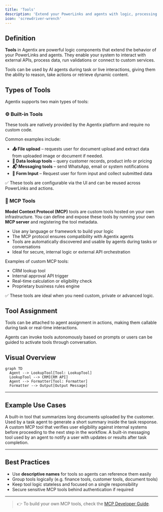 ```yaml
---
title: 'Tools'
description: 'Extend your PowerLinks and agents with logic, processing and external integrations'
icon: 'screwdriver-wrench'
---
```


## Definition

**Tools** in Agentix are powerful logic components that extend the behavior of your PowerLinks and agents. They enable your system to interact with external APIs, process data, run validations or connect to custom services.

Tools can be used by AI agents during task or live interactions, giving them the ability to reason, take actions or retrieve dynamic content.



## Types of Tools

Agentix supports two main types of tools:

### ⚙️  Built-in Tools

These tools are natively provided by the Agentix platform and require no custom code.

Common examples include:

- **📤 File upload** – requests user for document upload and extract data from uploaded image or document if needed. 
- **🔎 Data lookup tools** – query customer records, product info or pricing  
- **📬 Messaging tools** – send WhatsApp, email or system notifications  
- **📄 Form Input** – Request user for form input and collect submitted data

✅ These tools are configurable via the UI and can be reused across PowerLinks and actions.

### 🔌  MCP Tools

**Model Context Protocol (MCP)** tools are custom tools hosted on your own infrastructure. You can define and expose these tools by running your own **MCP server** and registering the tool metadata.

- Use any language or framework to build your logic  
- The MCP protocol ensures compatibility with Agentix agents  
- Tools are automatically discovered and usable by agents during tasks or conversations  
- Ideal for secure, internal logic or external API orchestration

Examples of custom MCP tools:

- CRM lookup tool  
- Internal approval API trigger  
- Real-time calculation or eligibility check  
- Proprietary business rules engine  

✅ These tools are ideal when you need custom, private or advanced logic.


## Tool Assignment

Tools can be attached to agent assignment in actions, making them callable during task or real-time interactions.

Agents can invoke tools autonomously based on prompts or users can be guided to activate tools through conversation.


## Visual Overview

```mermaid
graph TD
  Agent --> LookupTool[Tool: LookupTool]
  LookupTool --> CRM[CRM API]
  Agent --> Formatter[Tool: Formatter]
  Formatter --> Output[Output Message]
```
---

## Example Use Cases

<Card title="Document Summarizer" icon="file-text" horizontal>
  A built-in tool that summarizes long documents uploaded by the customer. Used by a task agent to generate a short summary inside the task response.
</Card>

<Card title="Eligibility Checker" icon="check-circle" horizontal>
  A custom MCP tool that verifies user eligibility against internal systems before proceeding to the next step in the workflow.
</Card>

<Card title="WhatsApp Notifier" icon="message-circle" horizontal>
  A built-in messaging tool used by an agent to notify a user with updates or results after task completion.
</Card>

---

## Best Practices

- Use **descriptive names** for tools so agents can reference them easily  
- Group tools logically (e.g. finance tools, customer tools, document tools)  
- Keep tool logic stateless and focused on a single responsibility  
- Secure sensitive MCP tools behind authentication if required

---

> 👉 To build your own MCP tools, check the [MCP Developer Guide](/developer-guide/mcp-tools).